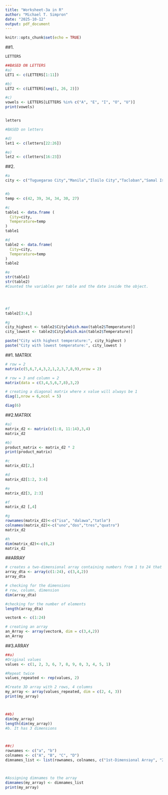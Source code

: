 ```yaml
---
title: "Worksheet-3a in R"
author: "Michael T. Simpron"
date: "2025-10-12"
output: pdf_document
---
```


```r
knitr::opts_chunk$set(echo = TRUE)
```

##1.
```r
LETTERS

##BASED ON LETTERS
#a)
LET1 <- c(LETTERS[1:11])

#b)
LET2 <- c(LETTERS[seq(1, 26, 2)])

#c)
vowels <- LETTERS[LETTERS %in% c("A", "E", "I", "O", "U")]
print(vowels)


letters

#BASED on letters

#d)
let1 <- c(letters[22:26])

#e)
let2 <- c(letters[16:23])
```

##2.
```r
#a
city <- c("Tuguegarao City","Manila","Iloilo City","Tacloban","Samal Island","Davao City")


#b
temp <- c(42, 39, 34, 34, 30, 27)

#c
table1 <- data.frame (
  City=city,
  Temperature=temp
)
table1

#d
table2 <- data.frame(
  City=city,
  Temperature=temp
)
table2

#e
str(table1)
str(table2)
#Counted the variables per table and the date inside the object.




#f
table2[3:4,]

#g
city_highest <- table2$City[which.max(table2$Temperature)]
city_lowest <- table2$City[which.min(table2$Temperature)]

paste("City with highest temperature:", city_highest )
paste("City with lowest temperature:", city_lowest )

```

##1. MATRIX
```r
# row = 2
matrix(c(5,6,7,4,3,2,1,2,3,7,8,9),nrow = 2)

# row = 3 and column = 2
matrix(data = c(3,4,5,6,7,8),3,2)

# creating a diagonal matrix where x value will always be 1
diag(1,nrow = 6,ncol = 5)

diag(6)

```


##2.MATRIX
```r
#a)
matrix_d2 <- matrix(c(1:8, 11:14),3,4)
matrix_d2

#b)
product_matrix <- matrix_d2 * 2
print(product_matrix)

#c
matrix_d2[2,]

#d
matrix_d2[1:2, 3:4]

#e
matrix_d2[3, 2:3]

#f
matrix_d2 [,4]

#g
rownames(matrix_d2)<-c("isa", "dalawa","tatlo")
colnames(matrix_d2)<-c("uno","dos","tres","quatro")
matrix_d2

#h
dim(matrix_d2)<-c(6,2)
matrix_d2
```

##ARRAY
```r
# creates a two-dimensional array containing numbers from 1 to 24 that have 3 rows and 4 columns
array_dta <- array(c(1:24), c(3,4,2))
array_dta

# checking for the dimensions
# row, column, dimension
dim(array_dta)

#checking for the number of elements
length(array_dta)

vectorA <- c(1:24)

# creating an array
an_Array <- array(vectorA, dim = c(3,4,2))
an_Array
```


##3.ARRAY
```r
##a)
#Original values
values <- c(1, 2, 3, 6, 7, 8, 9, 0, 3, 4, 5, 1)

#Repeat twice
values_repeated <- rep(values, 2)

#Create 3D array with 2 rows, 4 columns
my_array <- array(values_repeated, dim = c(2, 4, 3))
print(my_array)



##b)
dim(my_array)
length(dim(my_array))
#b. It has 3 dimensions



##c)
rownames <- c("a", "b")
colnames <- c("A", "B", "C", "D")
dimnames_list <- list(rownames, colnames, c("1st-Dimensional Array", "2nd-Dimensional Array", "3rd-Dimensional Array"))



#Assigning dimnames to the array
dimnames(my_array) <- dimnames_list
print(my_array)
```






